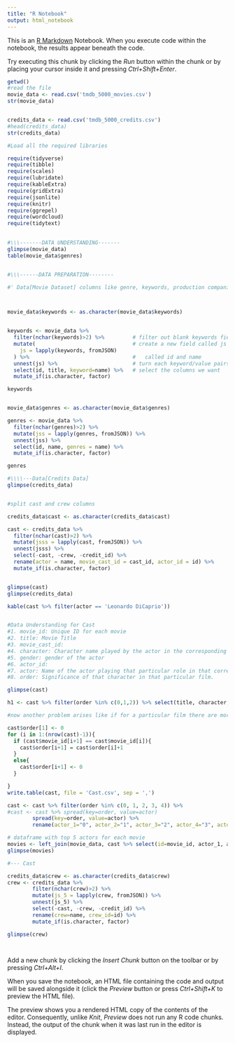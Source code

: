 ```yaml
---
title: "R Notebook"
output: html_notebook
---
```


This is an [R Markdown](http://rmarkdown.rstudio.com) Notebook. When you execute code within the notebook, the results appear beneath the code. 

Try executing this chunk by clicking the *Run* button within the chunk or by placing your cursor inside it and pressing *Ctrl+Shift+Enter*. 

```r
getwd()
#read the file
movie_data <- read.csv('tmdb_5000_movies.csv')
str(movie_data)


credits_data <- read.csv('tmdb_5000_credits.csv')
#head(credits_data)
str(credits_data)


```

```r
#Load all the required libraries

require(tidyverse)
require(tibble)
require(scales)
require(lubridate)
require(kableExtra)
require(gridExtra)
require(jsonlite)
require(knitr)
require(ggrepel)
require(wordcloud)
require(tidytext)
    
```

```r

#\\\-------DATA UNDERSTANDING-------
glimpse(movie_data)
table(movie_data$genres)


#\\\------DATA PREPARATION--------

#' Data[Movie Dataset] columns like genre, keywords, production companies etc are in JSON Format



movie_data$keywords <- as.character(movie_data$keywords)


keywords <- movie_data %>%    
  filter(nchar(keywords)>2) %>%         # filter out blank keywords field
  mutate(                               # create a new field called js containing a LIST of keyword and value pairs
    js = lapply(keywords, fromJSON)     
  ) %>%                                 #   called id and name
  unnest(js) %>%                        # turn each keyword/value pairs in the LIST into a row
  select(id, title, keyword=name) %>%   # select the columns we want
  mutate_if(is.character, factor)

keywords


movie_data$genres <- as.character(movie_data$genres)

genres <- movie_data %>%
  filter(nchar(genres)>2) %>%
  mutate(jss = lapply(genres, fromJSON)) %>%
  unnest(jss) %>%
  select(id, name, genres = name) %>%
  mutate_if(is.character, factor)

genres

```

```r

#\\\\---Data[Credits Data]
glimpse(credits_data)


#split cast and crew columns

credits_data$cast <- as.character(credits_data$cast)

cast <- credits_data %>%
  filter(nchar(cast)>2) %>%
  mutate(jsss = lapply(cast, fromJSON)) %>%
  unnest(jsss) %>%
  select(-cast, -crew, -credit_id) %>%
  rename(actor = name, movie_cast_id = cast_id, actor_id = id) %>%
  mutate_if(is.character, factor)


glimpse(cast)
glimpse(credits_data)

kable(cast %>% filter(actor == 'Leonardo DiCaprio'))


#Data Understanding for Cast
#1. movie_id: Unique ID for each movie
#2. title: Movie Title
#3. movie_cast_id: 
#4. character: Character name played by the actor in the corresponding film
#5. gender: gender of the actor
#6. actor_id: 
#7. actor: Name of the actor playing that particular role in that corresponding film
#8. order: Significance of that character in that particular film.

glimpse(cast)

h1 <- cast %>% filter(order %in% c(0,1,2)) %>% select(title, character, actor, order) 

#now another problem arises like if for a particular film there are more than one significant char/actors then?

cast$order[1] <- 0
for (i in 1:(nrow(cast)-1)){
  if (cast$movie_id[i+1] == cast$movie_id[i]){
    cast$order[i+1] = cast$order[i]+1
  }
  else{
    cast$order[i+1] <- 0
  }

}
write.table(cast, file = 'Cast.csv', sep = ',')

cast <- cast %>% filter(order %in% c(0, 1, 2, 3, 4)) %>%
#cast <- cast %>% spread(key=order, value=actor)
        spread(key=order, value=actor) %>%
        rename(actor_1="0", actor_2="1", actor_3="2", actor_4="3", actor_5="4")

# dataframe with top 5 actors for each movie
movies <- left_join(movie_data, cast %>% select(id=movie_id, actor_1, actor_2, actor_3, actor_4, actor_5), by = "id")
glimpse(movies)


```

```r
#--- Cast

credits_data$crew <- as.character(credits_data$crew)
crew <- credits_data %>%
        filter(nchar(crew)>2) %>%
        mutate(js_5 = lapply(crew, fromJSON)) %>%
        unnest(js_5) %>%
        select(-cast, -crew, -credit_id) %>%
        rename(crew=name, crew_id=id) %>%
        mutate_if(is.character, factor)

glimpse(crew)



```
```r

```

Add a new chunk by clicking the *Insert Chunk* button on the toolbar or by pressing *Ctrl+Alt+I*.

When you save the notebook, an HTML file containing the code and output will be saved alongside it (click the *Preview* button or press *Ctrl+Shift+K* to preview the HTML file).

The preview shows you a rendered HTML copy of the contents of the editor. Consequently, unlike *Knit*, *Preview* does not run any R code chunks. Instead, the output of the chunk when it was last run in the editor is displayed.
